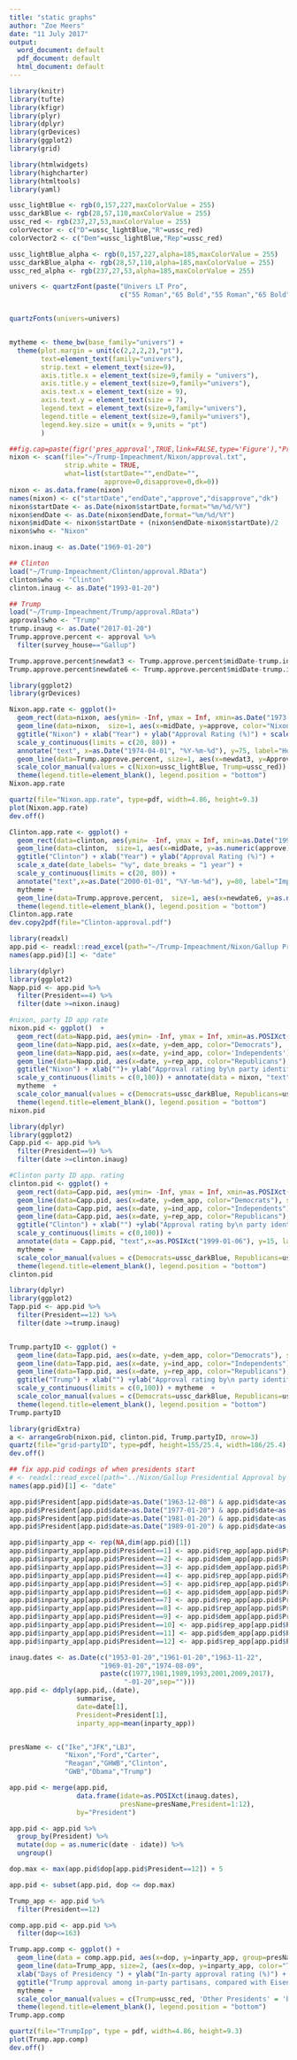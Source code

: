 ```yaml
---
title: "static graphs"
author: "Zoe Meers"
date: "11 July 2017"
output:
  word_document: default
  pdf_document: default
  html_document: default
---
```



```r
library(knitr)
library(tufte)
library(kfigr)
library(plyr)
library(dplyr)
library(grDevices)
library(ggplot2)
library(grid)

library(htmlwidgets)
library(highcharter)
library(htmltools)
library(yaml)

ussc_lightBlue <- rgb(0,157,227,maxColorValue = 255)
ussc_darkBlue <- rgb(28,57,110,maxColorValue = 255)
ussc_red <- rgb(237,27,53,maxColorValue = 255)
colorVector <- c("D"=ussc_lightBlue,"R"=ussc_red)
colorVector2 <- c("Dem"=ussc_lightBlue,"Rep"=ussc_red)

ussc_lightBlue_alpha <- rgb(0,157,227,alpha=185,maxColorValue = 255)
ussc_darkBlue_alpha <- rgb(28,57,110,alpha=185,maxColorValue = 255)
ussc_red_alpha <- rgb(237,27,53,alpha=185,maxColorValue = 255)

univers <- quartzFont(paste("Univers LT Pro",
                            c("55 Roman","65 Bold","55 Roman","65 Bold")))


quartzFonts(univers=univers)


mytheme <- theme_bw(base_family="univers") + 
  theme(plot.margin = unit(c(2,2,2,2),"pt"),
        text=element_text(family="univers"),
        strip.text = element_text(size=9),
        axis.title.x = element_text(size=9,family = "univers"),
        axis.title.y = element_text(size=9,family="univers"),
        axis.text.x = element_text(size = 9),
        axis.text.y = element_text(size = 7),
        legend.text = element_text(size=9,family="univers"),
        legend.title = element_text(size=9,family="univers"),
        legend.key.size = unit(x = 9,units = "pt")
        )
```

```r
##fig.cap=paste(figr('pres_approval',TRUE,link=FALSE,type='Figure'),"Presidential approval as measured in Gallup surveys, for Presidents Nixon, Clinton and Trump (overlaid in red, time-shifted to align with corresponding point of their respective presidential terms).  Shaded areas indicate time interval when Congress was considering impeachment and/or Senate trial (Clinton).",sep=": ")} 
nixon <- scan(file="~/Trump-Impeachment/Nixon/approval.txt",
              strip.white = TRUE,
              what=list(startDate="",endDate="",
                        approve=0,disapprove=0,dk=0))
nixon <- as.data.frame(nixon)
names(nixon) <- c("startDate","endDate","approve","disapprove","dk")
nixon$startDate <- as.Date(nixon$startDate,format="%m/%d/%Y")
nixon$endDate <- as.Date(nixon$endDate,format="%m/%d/%Y")
nixon$midDate <- nixon$startDate + (nixon$endDate-nixon$startDate)/2
nixon$who <- "Nixon"

nixon.inaug <- as.Date("1969-01-20")

## Clinton
load("~/Trump-Impeachment/Clinton/approval.RData")
clinton$who <- "Clinton"
clinton.inaug <- as.Date("1993-01-20")

## Trump
load("~/Trump-Impeachment/Trump/approval.RData")
approval$who <- "Trump"
trump.inaug <- as.Date("2017-01-20")
Trump.approve.percent <- approval %>%
  filter(survey_house=="Gallup")

Trump.approve.percent$newdat3 <- Trump.approve.percent$midDate-trump.inaug+nixon.inaug
Trump.approve.percent$newdate6 <- Trump.approve.percent$midDate-trump.inaug+clinton.inaug

```




```r
library(ggplot2)
library(grDevices)

Nixon.app.rate <- ggplot()+ 
  geom_rect(data=nixon, aes(ymin= -Inf, ymax = Inf, xmin=as.Date("1973-10-30", "%Y-%m-%d"), xmax=as.Date("1974-07-30", "%Y-%m-%d")), fill='#FF9999', alpha=0.008) + 
  geom_line(data=nixon,  size=1, aes(x=midDate, y=approve, color="Nixon")) + 
  ggtitle("Nixon") + xlab("Year") + ylab("Approval Rating (%)") + scale_x_date(date_labels= "%y", date_breaks = "1 year")  + 
  scale_y_continuous(limits = c(20, 80)) +  
  annotate("text", x=as.Date("1974-04-01", "%Y-%m-%d"), y=75, label="House Judiciary Committee\n investigation and hearings", size=2.5) + 
  geom_line(data=Trump.approve.percent, size=1, aes(x=newdat3, y=Approve, color = "Trump"))+
  scale_color_manual(values = c(Nixon=ussc_lightBlue, Trump=ussc_red)) + mytheme + 
  theme(legend.title=element_blank(), legend.position = "bottom") 
Nixon.app.rate

quartz(file="Nixon.app.rate", type=pdf, width=4.86, height=9.3)
plot(Nixon.app.rate) 
dev.off()
```
```r
Clinton.app.rate <- ggplot() + 
  geom_rect(data=clinton, aes(ymin= -Inf, ymax = Inf, xmin=as.Date("1998-09-09", "%Y-%m-%d"), xmax=as.Date("1999-02-12", "%Y-%m-%d")), fill='#FF9999', alpha=0.008) + 
  geom_line(data=clinton,  size=1, aes(x=midDate, y=as.numeric(approve), color="Clinton")) + 
  ggtitle("Clinton") + xlab("Year") + ylab("Approval Rating (%)") +  
  scale_x_date(date_labels= "%y", date_breaks = "1 year") + 
  scale_y_continuous(limits = c(20, 80)) + 
  annotate("text",x=as.Date("2000-01-01", "%Y-%m-%d"), y=80, label="Impeachment deliberation\n and Senate trial", size=2.5) + 
  mytheme + 
  geom_line(data=Trump.approve.percent,  size=1, aes(x=newdate6, y=as.numeric(Approve), color="Trump")) + scale_color_manual(values = c(Clinton=ussc_lightBlue, Trump=ussc_red)) + 
  theme(legend.title=element_blank(), legend.position = "bottom")
Clinton.app.rate
dev.copy2pdf(file="Clinton-approval.pdf")
```




```r
library(readxl)
app.pid <- readxl::read_excel(path="~/Trump-Impeachment/Nixon/Gallup Presidential Approval by Party ID, 1953-2017.xls")
names(app.pid)[1] <- "date"

```

```r
library(dplyr)
library(ggplot2)
Napp.pid <- app.pid %>%
  filter(President==4) %>%
  filter(date >=nixon.inaug)

```


```r
#nixon, party ID app rate
nixon.pid <- ggplot()  +  
  geom_rect(data=Napp.pid, aes(ymin= -Inf, ymax = Inf, xmin=as.POSIXct("1973-10-30"), xmax=as.POSIXct("1974-07-30")), fill="#FF9999", alpha=0.008) + 
  geom_line(data=Napp.pid, aes(x=date, y=dem_app, color="Democrats"),  size=1) + 
  geom_line(data=Napp.pid, aes(x=date, y=ind_app, color='Independents'), size=1) + 
  geom_line(data=Napp.pid, aes(x=date, y=rep_app, color="Republicans"), size=1) + 
  ggtitle("Nixon") + xlab("")+ ylab("Approval rating by\n party identification") + 
  scale_y_continuous(limits = c(0,100)) + annotate(data = nixon, "text", x=as.POSIXct("1974-03-06 UTC"), y=95, label="House Judiciary Committee\n investigation and hearings", size=2.5) + 
  mytheme  + 
  scale_color_manual(values = c(Democrats=ussc_darkBlue, Republicans=ussc_red, Independents ='black')) + 
  theme(legend.title=element_blank(), legend.position = "bottom")
nixon.pid
```


```r
library(dplyr)
library(ggplot2)
Capp.pid <- app.pid %>%
  filter(President==9) %>%
  filter(date >=clinton.inaug)

#Clinton party ID app. rating
clinton.pid <- ggplot() + 
  geom_rect(data=Capp.pid, aes(ymin= -Inf, ymax = Inf, xmin=as.POSIXct("1998-08-09"), xmax=as.POSIXct("1999-01-06")), fill="#FF9999", alpha=0.008) +
  geom_line(data=Capp.pid, aes(x=date, y=dem_app, color="Democrats"), size=1) + 
  geom_line(data=Capp.pid, aes(x=date, y=ind_app, color="Independents"), size=1) + 
  geom_line(data=Capp.pid, aes(x=date, y=rep_app, color="Republicans"), size=1) + 
  ggtitle("Clinton") + xlab("") +ylab("Approval rating by\n party identification") + 
  scale_y_continuous(limits = c(0,100)) +  
  annotate(data = Capp.pid, "text",x=as.POSIXct("1999-01-06"), y=15, label="Impeachment deliberation\n and Senate trial", size=2.5) + 
  mytheme +   
  scale_color_manual(values = c(Democrats=ussc_darkBlue, Republicans=ussc_red, Independents ='black')) + 
  theme(legend.title=element_blank(), legend.position = "bottom")
clinton.pid

```


```r
library(dplyr)
library(ggplot2)
Tapp.pid <- app.pid %>%
  filter(President==12) %>%
  filter(date >=trump.inaug)


Trump.partyID <- ggplot() +  
  geom_line(data=Tapp.pid, aes(x=date, y=dem_app, color="Democrats"), size=1) + 
  geom_line(data=Tapp.pid, aes(x=date, y=ind_app, color="Independents"), size=1) + 
  geom_line(data=Tapp.pid, aes(x=date, y=rep_app, color="Republicans"), size=1) + 
  ggtitle("Trump") + xlab("") +ylab("Approval rating by\n party identification") + 
  scale_y_continuous(limits = c(0,100)) + mytheme  + 
  scale_color_manual(values = c(Democrats=ussc_darkBlue, Republicans=ussc_red, Independents ='black')) + 
  theme(legend.title=element_blank(), legend.position = "bottom")
Trump.partyID

```

```r
library(gridExtra)
a <- arrangeGrob(nixon.pid, clinton.pid, Trump.partyID, nrow=3)
quartz(file="grid-partyID", type=pdf, height=155/25.4, width=186/25.4)
dev.off()
```



```r
## fix app.pid codings of when presidents start
# <- readxl::read_excel(path="../Nixon/Gallup Presidential Approval by Party ID, 1953-2017.xls")
names(app.pid)[1] <- "date"

app.pid$President[app.pid$date>as.Date("1963-12-08") & app.pid$date<as.Date("1969-01-21")] <- 3 ## Johnson
app.pid$President[app.pid$date>as.Date("1977-01-20") & app.pid$date<as.Date("1981-01-20")] <- 6 ## Carter
app.pid$President[app.pid$date>as.Date("1981-01-20") & app.pid$date<as.Date("1989-01-20")] <- 7 ## Reagan
app.pid$President[app.pid$date>as.Date("1989-01-20") & app.pid$date<as.Date("1993-01-20")] <- 8 ## Bush

app.pid$inparty_app <- rep(NA,dim(app.pid)[1])
app.pid$inparty_app[app.pid$President==1] <- app.pid$rep_app[app.pid$President==1] ## Ike
app.pid$inparty_app[app.pid$President==2] <- app.pid$dem_app[app.pid$President==2] ## JFK
app.pid$inparty_app[app.pid$President==3] <- app.pid$dem_app[app.pid$President==3] ## LBJ
app.pid$inparty_app[app.pid$President==4] <- app.pid$rep_app[app.pid$President==4] ## RMN
app.pid$inparty_app[app.pid$President==5] <- app.pid$rep_app[app.pid$President==5] ## Ford
app.pid$inparty_app[app.pid$President==6] <- app.pid$dem_app[app.pid$President==6] ## Carter
app.pid$inparty_app[app.pid$President==7] <- app.pid$rep_app[app.pid$President==7] ## Reagan
app.pid$inparty_app[app.pid$President==8] <- app.pid$rep_app[app.pid$President==8] ## GHWB
app.pid$inparty_app[app.pid$President==9] <- app.pid$dem_app[app.pid$President==9] ## WJC
app.pid$inparty_app[app.pid$President==10] <- app.pid$rep_app[app.pid$President==10] ## W
app.pid$inparty_app[app.pid$President==11] <- app.pid$dem_app[app.pid$President==11] ## Obama
app.pid$inparty_app[app.pid$President==12] <- app.pid$rep_app[app.pid$President==12] ## Trump

inaug.dates <- as.Date(c("1953-01-20","1961-01-20","1963-11-22",
                       "1969-01-20","1974-08-09",
                       paste(c(1977,1981,1989,1993,2001,2009,2017),
                             "-01-20",sep="")))
app.pid <- ddply(app.pid,.(date),
                 summarise,
                 date=date[1],
                 President=President[1],
                 inparty_app=mean(inparty_app))


presName <- c("Ike","JFK","LBJ",
              "Nixon","Ford","Carter",
              "Reagan","GHWB","Clinton",
              "GWB","Obama","Trump")

app.pid <- merge(app.pid,
                 data.frame(idate=as.POSIXct(inaug.dates),
                            presName=presName,President=1:12),
                 by="President")

app.pid <- app.pid %>%
  group_by(President) %>%
  mutate(dop = as.numeric(date - idate)) %>%
  ungroup()

dop.max <- max(app.pid$dop[app.pid$President==12]) + 5
```



```r
app.pid <- subset(app.pid, dop <= dop.max)
```

```r
Trump_app <- app.pid %>%
  filter(President==12)

comp.app.pid <- app.pid %>%
  filter(dop<=163)

Trump.app.comp <- ggplot() + 
  geom_line(data = comp.app.pid, aes(x=dop, y=inparty_app, group=presName, color="Other Presidents")) + 
  geom_line(data=Trump_app, size=2, (aes(x=dop, y=inparty_app, color="Trump"))) + 
  xlab("Days of Presidency ") + ylab("In-party approval rating (%)") + theme_bw() + 
  ggtitle("Trump approval among in-party partisans, compared with Eisenhower\n to Obama") + 
  mytheme +
  scale_color_manual(values = c(Trump=ussc_red, 'Other Presidents' = 'black')) + 
  theme(legend.title=element_blank(), legend.position = "bottom")
Trump.app.comp

quartz(file="TrumpIpp", type = pdf, width=4.86, height=9.3)
plot(Trump.app.comp) 
dev.off()

```

